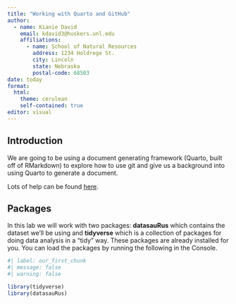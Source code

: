 ```yaml
---
title: "Working with Quarto and GitHub"
author: 
  - name: Kianie David
    email: kdavid3@huskers.unl.edu
    affiliations: 
      - name: School of Natural Resources
        address: 1234 Holdrege St. 
        city: Lincoln
        state: Nebraska
        postal-code: 68503
date: today
format: 
  html:
    theme: cerulean
    self-contained: true    
editor: visual
---
```


## Introduction

We are going to be using a document generating framework (Quarto, built off of RMarkdown) to explore how to use git and give us a background into using Quarto to generate a document.

Lots of help can be found [here](https://quarto.org/docs/guide/).


## Packages

In this lab we will work with two packages: **datasauRus** which contains the dataset we'll be using and **tidyverse** which is a collection of packages for doing data analysis in a "tidy" way. These packages are already installed for you. You can load the packages by running the following in the Console.


```r
#| label: our_first_chunk
#| message: false
#| warning: false

library(tidyverse) 
library(datasauRus)
```


